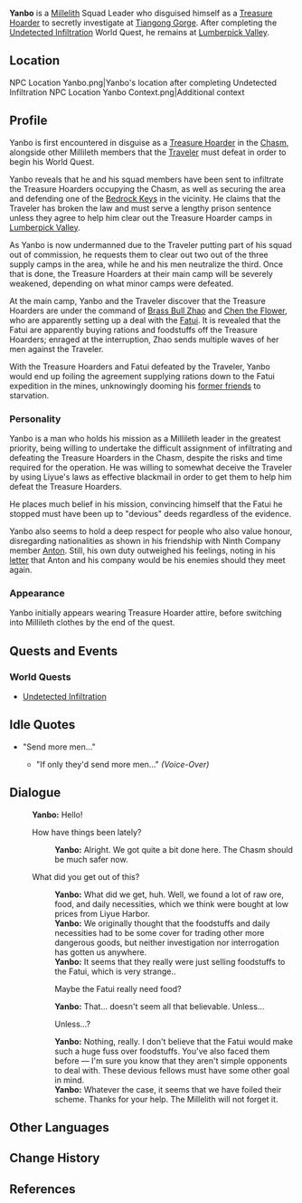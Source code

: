 {{Meta
<!-- REMOVE THIS TEMPLATE AFTER ADDING MISSING INFO -->
|missing_NPC_profile  = yes
}}
{{Character Infobox
|type             = NPC
|image            = <gallery>
NPC Yanbo.png|Millelith
NPC Yanbo Treasure Hoarders.png|Disguised
</gallery>
|realname         = 
|region           = Liyue
|affiliation      = Millelith
|title            = Millelith Squad Leader
|voiceEN          = [https://www.edwardamendoza.com/ Edward A. Mendoza]<ref>Twitter: [https://twitter.com/serendipeddie/status/1514754124289556485 EN VA Self Announcement]</ref>
}}
'''Yanbo''' is a [[Millelith]] Squad Leader who disguised himself as a [[Treasure Hoarder]] to secretly investigate at [[Tiangong Gorge]]. After completing the [[Undetected Infiltration]] World Quest, he remains at [[Lumberpick Valley]].

==Location==
<gallery hideaddbutton="true" captionalign="center">
NPC Location Yanbo.png|Yanbo's location after completing Undetected Infiltration
NPC Location Yanbo Context.png|Additional context
</gallery>

==Profile==
<!-- detailed story/lore information goes here -->
Yanbo is first encountered in disguise as a [[Treasure Hoarders|Treasure Hoarder]] in the [[The Chasm|Chasm]], alongside other Millileth members that the [[Traveler]] must defeat in order to begin his World Quest.

Yanbo reveals that he and his squad members have been sent to infiltrate the Treasure Hoarders occupying the Chasm, as well as securing the area and defending one of the [[Bedrock Key|Bedrock Keys]] in the vicinity. He claims that the Traveler has broken the law and must serve a lengthy prison sentence unless they agree to help him clear out the Treasure Hoarder camps in [[Lumberpick Valley]].

As Yanbo is now undermanned due to the Traveler putting part of his squad out of commission, he requests them to clear out two out of the three supply camps in the area, while he and his men neutralize the third. Once that is done, the Treasure Hoarders at their main camp will be severely weakened, depending on what minor camps were defeated.

At the main camp, Yanbo and the Traveler discover that the Treasure Hoarders are under the command of [[Brass Bull Zhao]] and [[Chen the Flower]], who are apparently setting up a deal with the [[Fatui]]. It is revealed that the Fatui are apparently buying rations and foodstuffs off the Treasure Hoarders; enraged at the interruption, Zhao sends multiple waves of her men against the Traveler.

With the Treasure Hoarders and Fatui defeated by the Traveler, Yanbo would end up foiling the agreement supplying rations down to the Fatui expedition in the mines, unknowingly dooming his [[Anton|former friends]] to starvation.

===Personality===
Yanbo is a man who holds his mission as a Millileth leader in the greatest priority, being willing to undertake the difficult assignment of infiltrating and defeating the Treasure Hoarders in the Chasm, despite the risks and time required for the operation. He was willing to somewhat deceive the Traveler by using Liyue's laws as effective blackmail in order to get them to help him defeat the Treasure Hoarders.

He places much belief in his mission, convincing himself that the Fatui he stopped must have been up to "devious" deeds regardless of the evidence.

Yanbo also seems to hold a deep respect for people who also value honour, disregarding nationalities as shown in his friendship with Ninth Company member [[Anton]]. Still, his own duty outweighed his feelings, noting in his [[Yanbo's Note|letter]] that Anton and his company would be his enemies should they meet again.

===Appearance===
Yanbo initially appears wearing Treasure Hoarder attire, before switching into Millileth clothes by the end of the quest.

==Quests and Events==
===World Quests===
* [[Undetected Infiltration]]

==Idle Quotes==
* "Send more men..."
** {{A|VO Yanbo 01.ogg}} "If only they'd send more men..." ''(Voice-Over)''

==Dialogue==
{{Dialogue start}}
:'''Yanbo:''' Hello!
:{{DIcon}} How have things been lately?
::'''Yanbo:''' Alright. We got quite a bit done here. The Chasm should be much safer now.
:{{DIcon}} What did you get out of this?
::'''Yanbo:''' What did we get, huh. Well, we found a lot of raw ore, food, and daily necessities, which we think were bought at low prices from Liyue Harbor.
::'''Yanbo:''' We originally thought that the foodstuffs and daily necessities had to be some cover for trading other more dangerous goods, but neither investigation nor interrogation has gotten us anywhere.
::'''Yanbo:''' It seems that they really were just selling foodstuffs to the Fatui, which is very strange..
::{{DIcon}} Maybe the Fatui really need food?
::'''Yanbo:''' That... doesn't seem all that believable. Unless...
::{{DIcon}} Unless...?
::'''Yanbo:''' Nothing, really. I don't believe that the Fatui would make such a huge fuss over foodstuffs. You've also faced them before &mdash; I'm sure you know that they aren't simple opponents to deal with. These devious fellows must have some other goal in mind.
::'''Yanbo:''' Whatever the case, it seems that we have foiled their scheme. Thanks for your help. The Millelith will not forget it.
{{Dialogue end}}

==Other Languages==
{{Other Languages
|default_hidden = 1
|en      = Yanbo
|zhs     = 彦博
|zhs_rm  = Yànbó
|zht     = 彥博
|zht_rm  = Yànbó
|ja      = 彦博
|ja_rm   = Genhaku{{Assumed}}
|ko      = 언박
|ko_rm   = Eonbak
|es      = Yanbo
|fr      = Yanbo
|ru      = Янь Бо
|th      = Yanbo
|vi      = Yanbo
|de      = Yanbo
|id      = Yanbo
|pt      = Yanbo
}}

==Change History==
{{Change History|2.6}}

==References==
{{Reflist}}
